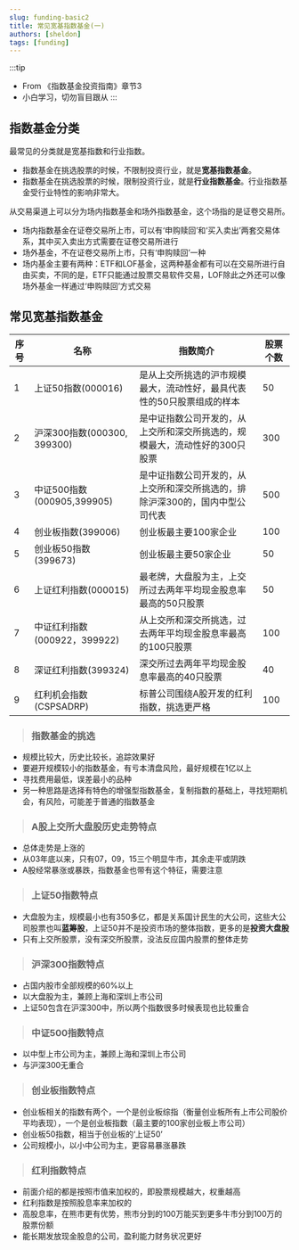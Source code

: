 ```yaml
---
slug: funding-basic2
title: 常见宽基指数基金(一)
authors: [sheldon]
tags: [funding]
---
```


:::tip
- From 《指数基金投资指南》章节3
- 小白学习，切勿盲目跟从
:::

## 指数基金分类

最常见的分类就是宽基指数和行业指数。

- 指数基金在挑选股票的时候，不限制投资行业，就是**宽基指数基金**。
- 指数基金在挑选股票的时候，限制投资行业，就是**行业指数基金**。行业指数基金受行业特性的影响非常大。

从交易渠道上可以分为场内指数基金和场外指数基金，这个场指的是证卷交易所。

- 场内指数基金在证卷交易所上市，可以有‘申购赎回’和‘买入卖出’两套交易体系，其中买入卖出方式需要在证卷交易所进行
- 场外基金，不在证卷交易所上市，只有‘申购赎回’一种
- 场内基金主要有两种：ETF和LOF基金，这两种基金都有可以在交易所进行自由买卖，不同的是，ETF只能通过股票交易软件交易，LOF除此之外还可以像场外基金一样通过‘申购赎回’方式交易


## 常见宽基指数基金

序号|名称|指数简介|股票个数
--|--|--|--
1| 上证50指数(000016) |是从上交所挑选的沪市规模最大，流动性好，最具代表性的50只股票组成的样本| 50 
2| 沪深300指数(000300, 399300)| 是中证指数公司开发的，从上交所和深交所挑选的，规模最大，流动性好的300只股票| 300 
3| 中证500指数(000905,399905) | 是中证指数公司开发的，从上交所和深交所挑选的，排除沪深300的，国内中型公司代表| 500
4| 创业板指数(399006)| 创业板最主要100家企业| 100
5| 创业板50指数(399673)| 创业板最主要50家企业| 50
6| 上证红利指数(000015) | 最老牌，大盘股为主，上交所过去两年平均现金股息率最高的50只股票| 50
7| 中证红利指数(000922，399922) | 从上交所和深交所挑选，过去两年平均现金股息率最高的100只股票| 100
8| 深证红利指数(399324) | 深交所过去两年平均现金股息率最高的40只股票| 40
9| 红利机会指数(CSPSADRP) | 标普公司围绕A股开发的红利指数，挑选更严格 | 100 


> ### 指数基金的挑选
- 规模比较大，历史比较长，追踪效果好
- 要避开规模较小的指数基金，有亏本清盘风险，最好规模在1亿以上
- 寻找费用最低，误差最小的品种
- 另一种思路是选择有特色的增强型指数基金，复制指数的基础上，寻找短期机会，有风险，可能差于普通的指数基金


> ### A股上交所大盘股历史走势特点
- 总体走势是上涨的
- 从03年底以来，只有07，09，15三个明显牛市，其余走平或阴跌
- A股经常暴涨或暴跌，指数基金也带有这个特征，需要注意


> ### 上证50指数特点
- 大盘股为主，规模最小也有350多亿，都是关系国计民生的大公司，这些大公司股票也叫**蓝筹股**，上证50并不是投资市场的整体指数，更多的是**投资大盘股**
- 只有上交所股票，没有深交所股票，没法反应国内股票的整体走势


> ### 沪深300指数特点
- 占国内股市全部规模的60%以上
- 以大盘股为主，兼顾上海和深圳上市公司
- 上证50包含在沪深300中，所以两个指数很多时候表现也比较重合


> ### 中证500指数特点
- 以中型上市公司为主，兼顾上海和深圳上市公司
- 与沪深300无重合


> ### 创业板指数特点
- 创业板相关的指数有两个，一个是创业板综指（衡量创业板所有上市公司股价平均表现），一个是创业板指数（最主要的100家创业板上市公司）
- 创业板50指数，相当于创业板的‘上证50’
- 公司规模小，以小中公司为主，更容易暴涨暴跌


> ### 红利指数特点
- 前面介绍的都是按照市值来加权的，即股票规模越大，权重越高
- 红利指数是按照股息率来加权的
- 高股息率，在熊市更有优势，熊市分到的100万能买到更多牛市分到100万的股票份额
- 能长期发放现金股息的公司，盈利能力财务状况更好
